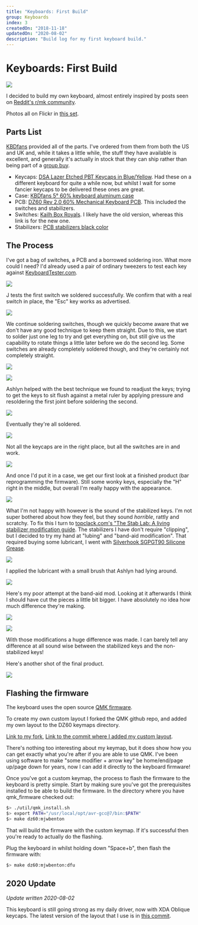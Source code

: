 ```yaml
---
title: "Keyboards: First Build"
group: Keyboards
index: 3
createdOn: "2018-11-18"
updatedOn: "2020-08-02"
description: "Build log for my first keyboard build."
---
```


# Keyboards: First Build

![](flickr://30774413087)

I decided to build my own keyboard, almost entirely inspired by posts seen on [Reddit's r/mk community](https://www.reddit.com/r/mechanicalkeyboards).

Photos all on Flickr in [this set](https://www.flickr.com/photos/z-two/albums/72157697316445120).

## Parts List

[KBDfans](https://kbdfans.cn) provided all of the parts. I've ordered from them from both the US and UK and, while it takes a little while, the stuff they have available is excellent, and generally it's actually in stock that they can ship rather than being part of a [group buy](https://en.wikipedia.org/wiki/Group_buying).

- Keycaps: [DSA Lazer Etched PBT Keycaps in Blue/Yellow](https://kbdfans.cn/products/dsa-pbt-145keys-keycaps-laser-etched-front-printed-legends?variant=40419237389). Had these on a different keyboard for quite a while now, but whilst I wait for some fancier keycaps to be delivered these ones are great.
- Case: [KBDfans 5° 60% keyboard aluminum case](https://kbdfans.cn/products/pre-orderkbdfans-5-60-case?variant=43337028493)
- PCB: [DZ60 Rev 2.0 60% Mechanical Keyboard PCB](https://kbdfans.cn/products/dz60-60-pcb?variant=13001004679226). This included the switches and stabilizers.
- Switches: [Kailh Box Royals](https://kbdfans.cn/collections/kailh-switches/products/kailh-box-royal-switches-10-pcs). I likely have the old version, whereas this link is for the new one.
- Stabilizers: [PCB stabilizers black color](https://kbdfans.cn/products/pcb-stabilizers-black-color)

## The Process

I've got a bag of switches, a PCB and a borrowed soldering iron. What more could I need? I'd already used a pair of ordinary tweezers to test each key against [KeyboardTester.com](http://www.keyboardtester.com/).

![](flickr://31842940788)

J tests the first switch we soldered successfully. We confirm that with a real switch in place, the "Esc" key works as advertised.

![](flickr://44990089754)

We continue soldering switches, though we quickly become aware that we don't have any good technique to keep them straight. Due to this, we start to solder just one leg to try and get everything on, but still give us the capability to rotate things a little later before we do the second leg. Some switches are already completely soldered though, and they're certainly not completely straight.

![](flickr://31842944328)

![](flickr://44990092764)

Ashlyn helped with the best technique we found to readjust the keys; trying to get the keys to sit flush against a metal ruler by applying pressure and resoldering the first joint before soldering the second.

![](flickr://44990098294)

Eventually they're all soldered.

![](flickr://45664073472)

Not all the keycaps are in the right place, but all the switches are in and work.

![](flickr://44990096954)

And once I'd put it in a case, we get our first look at a finished product (bar reprogramming the firmware). Still some wonky keys, especially the "H" right in the middle, but overall I'm really happy with the appearance.

![](flickr://45664098542)

What I'm not happy with however is the sound of the stabilized keys. I'm not super bothered about how they feel, but they sound _horrible_, rattly and scratchy. To fix this I turn to [topclack.com's "The Stab Lab: A living stabilizer modification guide](https://topclack.com/textclack/2018/4/29/the-stab-lab-a-stabilizer-modification-guide-by-quakemz). The stabilizers I have don't require "clipping", but I decided to try my hand at "lubing" and "band-aid modification". That required buying some lubricant, I went with [Silverhook SGPGT90 Silicone Grease](https://www.amazon.co.uk/gp/product/B00W6Q3B1G/).

![](flickr://45664095472)

I applied the lubricant with a small brush that Ashlyn had lying around.

![](flickr://30774426197)

Here's my poor attempt at the band-aid mod. Looking at it afterwards I think I should have cut the pieces a little bit bigger. I have absolutely no idea how much difference they're making.

![](flickr://45714755031)

![](flickr://30774428447)

With those modifications a huge difference was made. I can barely tell any difference at all sound wise between the stabilized keys and the non-stabilized keys!

Here's another shot of the final product.

![](flickr://30774413087)

## Flashing the firmware

The keyboard uses the open source [QMK firmware](https://qmk.fm/).

To create my own custom layout I forked the QMK github repo, and added my own layout to the DZ60 keymaps directory.

[Link to my fork](https://github.com/mjwbenton/qmk_firmware/tree/mjwbenton), [Link to the commit where I added my custom layout](https://github.com/mjwbenton/qmk_firmware/commit/6f01195f35fc0e8d295ca9697e970e3be398e5ba).

There's nothing too interesting about my keymap, but it does show how you can get exactly what you're after if you are able to use QMK. I've been using software to make "some modifier + arrow key" be home/end/page up/page down for years, now I can add it directly to the keyboard firmware!

Once you've got a custom keymap, the process to flash the firmware to the keyboard is pretty simple. Start by making sure you've got the prerequisites installed to be able to build the firmware. In the directory where you have qmk_firmware checked out:

```bash
$> ./util/qmk_install.sh
$> export PATH="/usr/local/opt/avr-gcc@7/bin:$PATH"
$> make dz60:mjwbenton
```

That will build the firmware with the custom keymap. If it's successful then you're ready to actually do the flashing.

Plug the keyboard in whilst holding down "Space+b", then flash the firmware with:

```bash
$> make dz60:mjwbenton:dfu
```

## 2020 Update

_Update written 2020-08-02_

This keyboard is still going strong as my daily driver, now with XDA Oblique keycaps. The latest version of the layout that I use is in [this commit](https://github.com/mjwbenton/qmk_firmware/commit/bfa373aabc0a9a1ffb651d5b34aa713abadffd90).
